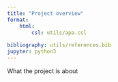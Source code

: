 ```yaml
---
title: "Project overview"
format: 
    html:
        csl: utils/apa.csl
    
bibliography: utils/references.bib
jupyter: python3
---
```


What the project is about
